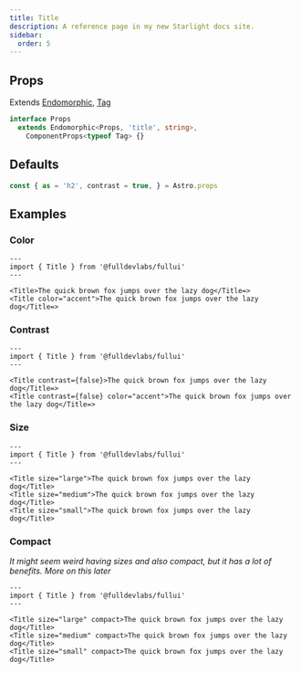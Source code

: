 ```yaml
---
title: Title
description: A reference page in my new Starlight docs site.
sidebar:
  order: 5
---
```


## Props
Extends [Endomorphic](/guides/endomorphic), [Tag](/components/tag)
```ts
interface Props
  extends Endomorphic<Props, 'title', string>,
    ComponentProps<typeof Tag> {}
```

## Defaults
```js
const { as = 'h2', contrast = true, } = Astro.props
```

## Examples
### Color
```astro live
---
import { Title } from '@fulldevlabs/fullui'
---

<Title>The quick brown fox jumps over the lazy dog</Title=>   
<Title color="accent">The quick brown fox jumps over the lazy dog</Title=>  
```

### Contrast
```astro live
---
import { Title } from '@fulldevlabs/fullui'
---

<Title contrast={false}>The quick brown fox jumps over the lazy dog</Title=>   
<Title contrast={false} color="accent">The quick brown fox jumps over the lazy dog</Title=>  
```

### Size
```astro live
---
import { Title } from '@fulldevlabs/fullui'
---

<Title size="large">The quick brown fox jumps over the lazy dog</Title>   
<Title size="medium">The quick brown fox jumps over the lazy dog</Title>  
<Title size="small">The quick brown fox jumps over the lazy dog</Title>   
```

### Compact
*It might seem weird having sizes and also compact, but it has a lot of benefits. More on this later*
```astro live
---
import { Title } from '@fulldevlabs/fullui'
---

<Title size="large" compact>The quick brown fox jumps over the lazy dog</Title>   
<Title size="medium" compact>The quick brown fox jumps over the lazy dog</Title>  
<Title size="small" compact>The quick brown fox jumps over the lazy dog</Title>   
```
